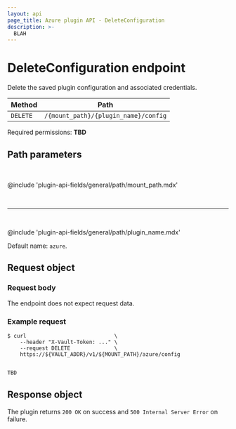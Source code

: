 ```yaml
---
layout: api
page_title: Azure plugin API - DeleteConfiguration
description: >-
  BLAH
---
```


# DeleteConfiguration endpoint

Delete the saved plugin configuration and associated credentials.

| Method   | Path                                 |
| -------- | ------------------------------------ |
| `DELETE` | `/{mount_path}/{plugin_name}/config` |

Required permissions: **TBD**

## Path parameters

<br />

@include 'plugin-api-fields/general/path/mount_path.mdx'

<br /><hr /><br />

@include 'plugin-api-fields/general/path/plugin_name.mdx'

Default name: `azure`.

## Request object

### Request body

The endpoint does not expect request data.

### Example request

<CodeTabs>

```shell-session
$ curl                            \
    --header "X-Vault-Token: ..." \
    --request DELETE              \
    https://${VAULT_ADDR}/v1/${MOUNT_PATH}/azure/config
    
```

```go
TBD
```

</CodeTabs>

## Response object

The plugin returns `200 OK` on success and `500 Internal Server Error` on
failure.